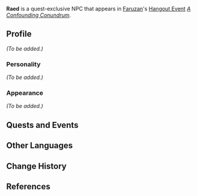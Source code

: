 {{Meta
<!-- Remove this template after adding the missing info -->
|missing_NPC_picture  = yes
|missing_NPC_profile  = yes
<!--
|missing_NPC_idle     = yes
|missing_NPC_dialogue = yes
-->
}}
{{Character Infobox
|type             = Quest NPC
|image            = NPC Raed.png
|realname         = <!-- Optional, if different from in-game name -->
|deceased         = <!-- Past (for deceased prior to events of the game) or free response -->
|region           = Sumeru
|location         = <!-- Where the character appears, if different from Region -->
|affiliation      = 
|title            = 

|ancestry         = <!-- Clan/family -->
|father           = 
|mother           = 
|spouse           = 
|sibling          = 
|child            = 
|relative         = 

|voiceEN          = 
|voiceCN          = 
|voiceJP          = {{w|ja:小島英樹|Kojima Hideki ({{ja|小島 英樹}})}}<ref name="Kojima Hideki 2">Twitter: [https://twitter.com/koji0326/status/1630932825900986370 JP VA Self Announcement]</ref>
|dialoguereward   = 
}}
'''Raed''' is a quest-exclusive NPC that appears in [[Faruzan]]'s [[Hangout Event]] ''[[A Confounding Conundrum]]''.
<!--
==Location==
{{subst:#tag:gallery|
NPC Location {{subst:PAGENAME}}.png{{subst:!}}{{subst:PAGENAME}}'s location
NPC Location {{subst:PAGENAME}} Context.png{{subst:!}}Additional context
}}
-->
==Profile==
<!--Detailed story/lore information goes here.-->
''(To be added.)''

===Personality===
''(To be added.)''

===Appearance===
<!--Keep appearance section short and concise. Limit to 2 paragraphs with 3-4 sentences each.-->
''(To be added.)''

==Quests and Events==
{{Quests and Events}}
<!--
==Idle Quotes==
{{Dialogue start}}
: {{DIcon|Idle}} {{Tx}}
:: {{A|VO {{subst:PAGENAME}} 01.ogg}} "{{Tx}}"
{{Dialogue end}}

==Dialogue==
{{Dialogue start}}
:'''{{subst:PAGENAME}}:''' 
:{{DIcon}}
{{Dialogue end}}
<!--
==Event Dialogue==
===Event Name===
{{Dialogue start}}
:'''{{subst:PAGENAME}}:'''
{{Dialogue end}}

==Trivia==
* 
-->
==Other Languages==
{{Other Languages
|default_hidden = 1
|en      = Raed
|zhs     = 拉伊德
|zhs_rm  = Lāyīdé
|zht     = 拉伊德
|zht_rm  = Lāyīdé
|ja      = ラエッド
|ja_rm   = Raeddo
|ko      = 라에드
|es      = Raed
|fr      = Raed
|ru      = Раид
|th      = Raed
|vi      = Raed
|de      = Raed
|id      = Raed
|pt      = Raed
|tr      = Raed
|it      = Raed
}}

==Change History==
{{Change History|3.5}}

==References==
{{Reflist}}